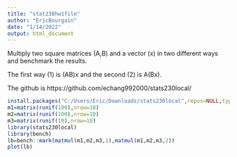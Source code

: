 ```yaml
---
title: "stat230hw1file"
author: "EricBourgain"
date: "1/14/2022"
output: html_document
---
```


Multiply two square matrices (A,B) and a vector (x) in two different ways and benchmark the results. 

The first way (1) is (AB)x and the second (2) is A(Bx).

The github is https://github.com/echang992000/stats230local/

```r
install.packages("C:/Users/Eric/Downloads/stats230local",repos=NULL,type="source")
m1=matrix(runif(100),nrow=10)
m2=matrix(runif(100),nrow=10)
m3=matrix(runif(10),nrow=10)
library(stats230local)
library(bench)
lb=bench::mark(matmul(m1,m2,m3,1),matmul(m1,m2,m3,2))
plot(lb)
```

